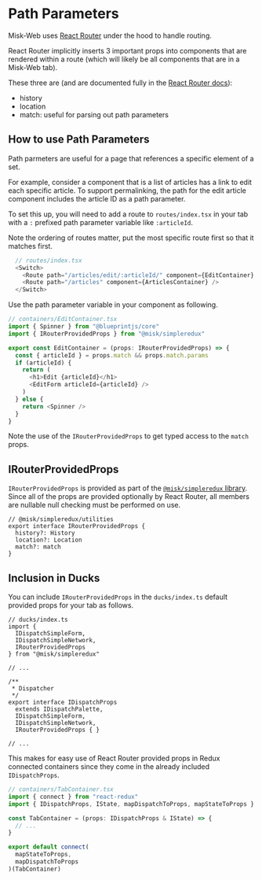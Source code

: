 # Path Parameters

Misk-Web uses [React Router][react-router-docs] under the hood to handle routing.

React Router implicitly inserts 3 important props into components that are rendered within a route (which will likely be all components that are in a Misk-Web tab).

These three are (and are documented fully in the [React Router docs][react-router-docs]):
- history
- location
- match: useful for parsing out path parameters

## How to use Path Parameters

Path parmeters are useful for a page that references a specific element of a set.

For example, consider a component that is a list of articles has a link to edit each specific article. To support permalinking, the path for the edit article component includes the article ID as a path parameter.

To set this up, you will need to add a route to `routes/index.tsx` in your tab with a `:` prefixed path parameter variable like `:articleId`.

Note the ordering of routes matter, put the most specific route first so that it matches first.

```ts
  // routes/index.tsx
  <Switch>
    <Route path="/articles/edit/:articleId/" component={EditContainer} />
    <Route path="/articles" component={ArticlesContainer} />
  </Switch>

```

Use the path parameter variable in your component as following.

```ts
// containers/EditContainer.tsx
import { Spinner } from "@blueprintjs/core"
import { IRouterProvidedProps } from "@misk/simpleredux"

export const EditContainer = (props: IRouterProvidedProps) => {
  const { articleId } = props.match && props.match.params
  if (articleId) {
    return (
      <h1>Edit {articleId}</h1>
      <EditForm articleId={articleId} />
    )
  } else {
    return <Spinner />
  }
}

```

Note the use of the `IRouterProvidedProps` to get typed access to the `match` props.

## IRouterProvidedProps

`IRouterProvidedProps` is provided as part of the [`@misk/simpleredux` library][irouter-provided-props-code]. Since all of the props are provided optionally by React Router, all members are nullable null checking must be performed on use.

```TS
// @misk/simpleredux/utilities
export interface IRouterProvidedProps {
  history?: History
  location?: Location
  match?: match
}
```

## Inclusion in Ducks

You can include `IRouterProvidedProps` in the `ducks/index.ts` default provided props for your tab as follows.

```TS
// ducks/index.ts
import {
  IDispatchSimpleForm,
  IDispatchSimpleNetwork,
  IRouterProvidedProps
} from "@misk/simpleredux"

// ...

/**
 * Dispatcher
 */
export interface IDispatchProps
  extends IDispatchPalette,
  IDispatchSimpleForm,
  IDispatchSimpleNetwork,
  IRouterProvidedProps { }

// ...
```

This makes for easy use of React Router provided props in Redux connected containers since they come in the already included `IDispatchProps`.

```ts
// containers/TabContainer.tsx
import { connect } from "react-redux"
import { IDispatchProps, IState, mapDispatchToProps, mapStateToProps } from "../ducks"

const TabContainer = (props: IDispatchProps & IState) => {
  // ...
}

export default connect(
  mapStateToProps,
  mapDispatchToProps
)(TabContainer)
```

[react-router-docs]: https://reacttraining.com/react-router/
[irouter-provided-props-code]: https://github.com/cashapp/misk-web/blob/9b31fbad9ebe36d582cec525fc51a200e270c9bf/packages/%40misk/simpleredux/src/utilities.ts#L31-L41

